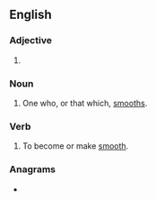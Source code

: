 ==English==

===Adjective===
{{head|en|adjective comparative form}}

# {{en-comparative of|smooth}}

===Noun===
{{en-noun}}

# One who, or that which, [[smooth]]s.

===Verb===
{{en-verb}}

# {{lb|en|nonstandard}} To become or make [[smooth]].

===Anagrams===
* {{anagrams|en|resmooth}}